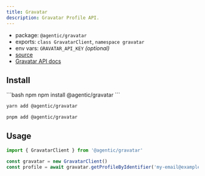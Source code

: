 ```yaml
---
title: Gravatar
description: Gravatar Profile API.
---
```


- package: `@agentic/gravatar`
- exports: `class GravatarClient`, `namespace gravatar`
- env vars: `GRAVATAR_API_KEY` _(optional)_
- [source](https://github.com/transitive-bullshit/agentic/blob/main/packages/gravatar/src/gravatar-client.ts)
- [Gravatar API docs](https://docs.gravatar.com/api/profiles/rest-api/)

## Install

<CodeGroup>
```bash npm
npm install @agentic/gravatar
```

```bash yarn
yarn add @agentic/gravatar
```

```bash pnpm
pnpm add @agentic/gravatar
```

</CodeGroup>

## Usage

```ts
import { GravatarClient } from '@agentic/gravatar'

const gravatar = new GravatarClient()
const profile = await gravatar.getProfileByIdentifier('my-email@example.com')
```
